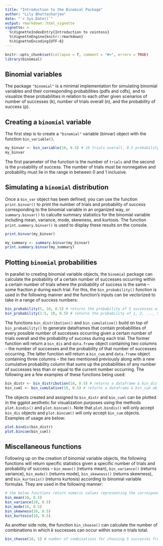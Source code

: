 ```yaml
---
title: "Introduction to the Binomial Package"
author: "Lily Bhattacharjee"
date: "`r Sys.Date()`"
output: rmarkdown::html_vignette
vignette: >
  %\VignetteIndexEntry{Introduction to cointoss}
  %\VignetteEngine{knitr::rmarkdown}
  %\VignetteEncoding{UTF-8}
---
```


```r
knitr::opts_chunk$set(collapse = T, comment = "#>", errors = TRUE)
library(binomial)
```

## Binomial variables

The package `"binomial"` is a minimal implementation for simulating binomial variables and their corresponding probabilities (pdfs and cdfs), and to visualize these probabilities in relation to each other given scenarios of number of successes (k), number of trials overall (n), and the probability of success (p).

## Creating a `binomial` variable

The first step is to create a `"binomial"` variable (binvar) object with the function `bin_variable()`.

```r
my_binvar <- bin_variable(10, 0.5) # 10 trials overall, 0.5 probability of success
my_binvar
```

The first parameter of the function is the number of `trials` and the second is the `prob`ability of success. The number of trials must be nonnegative and probability must lie in the range in between 0 and 1 inclusive.

## Simulating a `binomial` distribution

Once a `bin_var` object has been defined, you can use the function `print.binvar()` to print the number of trials and probability of success corresponding to the binomial variable in an organized way, or `summary.binvar()` to calculte summary statistics for the binomial variable including mean, variance, mode, skewness, and kurtosis. The function `print.summary.binvar()` is used to display these results on the console.

```r
print.binvar(my_binvar)

my_summary <- summary.binvar(my_binvar)
print.summary.binvar(my_summary)
```

## Plotting `binomial` probabilities

In parallel to creating binomial variable objects, the `binomial` package can calculate the probability of a certain number of successes occurring within a certain number of trials where the probability of success is the same -- some fraction $p$ during each trial. For this, the `bin_probability()` function is used in the following manner and the function's inputs can be vectorized to take in a range of success numbers:

```r
bin_probability(5, 10, 0.5) # returns the probability of 5 successes within 10 trials given 0.5 probability of success during each trial as a numeric output
bin_probability(1:5, 10, 0.5) # returns the probability of 1, 2, ..., 5 successes within 10 trials given 0.5 probability of success during each trial as an ordered numeric vector
```

The functions `bin_distribution()` and `bin_cumulative()` build on top of `bin_probability()` to generate dataframes that contain probabilities of every possible number of successes occurring given a certain number of trials overall and the probability of success during each trial. The former function will return a `bin_dis` and `data.frame` object containing two columns -- the number of successes and the probability of that number of successes occurring. The latter function will return a `bin_cum` and `data.frame` object containing three columns -- the two mentioned previously along with a new cumulative probability column that sums up the probabilities of any number of successes less than or equal to the current number occurring. The following are a few examples of these functions being used:

```r
bin_distr <- bin_distribution(10, 0.5) # returns a dataframe & bin_dis object with the probabilities of 0, 1, 2, ..., 10 successes occurring if each trial has 0.5 probability of success
bin_cuml <- bin_cumulative(10, 0.5) # returns a dataframe & bin_cum object with the *cumulative* probabilities of 0, 1, 2, ..., 10 successes occurring if each trial has 0.5 probability of success
```

The objects created and assigned to `bin_distr` and `bin_cuml` can be plotted in the ggplot aesthetic for visualization purposes using the methods `plot.bindis()` and `plot.bincum()`. Note that `plot.bindis()` will only accept `bin_dis` objects and `plot.bincum()` will only accept `bin_cum` objects. Examples of usage are below:

```r
plot.bindis(bin_distr)
plot.bincum(bin_cuml)
```

## Miscellaneous functions

Following up on the creation of binomial variable objects, the following functions will return specific statistics given a specific number of trials and probability of success -- `bin_mean()` (returns mean), `bin_variance()` (returns variance), `bin_mode()` (returns mode), `bin_skewness()` (returns skewness), and `bin_kurtosis()` (returns kurtosis) according to binomial variable formulas. They are used in the following manner:

```r
# the below functions return numeric values representing the corresponding summary statistics given number of trials (10) and prob of success (0.5)
bin_mean(10, 0.5)
bin_variance(10, 0.5)
bin_mode(10, 0.5)
bin_skewness(10, 0.5)
bin_kurtosis(10, 0.5)
```

As another side note, the function `bin_choose()` can calculate the number of combinations in which $k$ successes can occur within some $n$ trials total.

```r
bin_choose(10, 5) # number of combinations for choosing 5 successes from 10 trials
```

